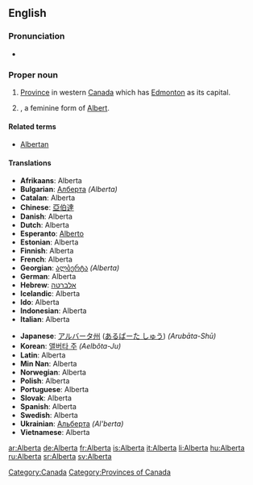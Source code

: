 {{wikipedia}}
==English==

===Pronunciation===
* {{audio|en-ca-Alberta.ogg|Audio (CA)}}

===Proper noun===
{{en-proper noun}}

# [[province|Province]] in western [[Canada]] which has [[Edmonton]] as its capital.
# {{given name|female}}, a feminine form of [[Albert]].

====Related terms====
* [[Albertan]]

====Translations====
{{trans-top|province}}<!--languages from A to I go here-->
* '''Afrikaans''': Alberta
* '''Bulgarian''': [[Алберта]] ''(Alberta)''
* '''Catalan''': Alberta
* '''Chinese''': [[亞伯達]]
* '''Danish''': Alberta
* '''Dutch''': Alberta
* '''Esperanto''': [[Alberto]]
* '''Estonian''': Alberta
* '''Finnish''': Alberta
* '''French''': Alberta {{f}}
* '''Georgian''': [[ალბერტა]] ''(Alberta)''
* '''German''': Alberta
* '''Hebrew''': [[אלברטה]]
* '''Icelandic''': Alberta
* '''Ido''': Alberta
* '''Indonesian''': Alberta
* '''Italian''': Alberta
{{trans-mid}}<!--languages from J to Z go here-->
* '''Japanese''': [[アルバータ州]] ([[あるばーた しゅう]]) ''(Arubāta-Shū)''
* '''Korean''': [[앨버타 주]] ''(Aelbŏta-Ju)''
* '''Latin''': Alberta
* '''Min Nan''': Alberta
* '''Norwegian''': Alberta
* '''Polish''': Alberta
* '''Portuguese''': Alberta
* '''Slovak''': Alberta
* '''Spanish''': Alberta
* '''Swedish''': Alberta
* '''Ukrainian''': [[Альберта]] ''(Al'berta)''
* '''Vietnamese''': Alberta
{{trans-bottom}}

[[Category:Canada]]
[[Category:Provinces of Canada]]

[[ar:Alberta]]
[[de:Alberta]]
[[fr:Alberta]]
[[is:Alberta]]
[[it:Alberta]]
[[li:Alberta]]
[[hu:Alberta]]
[[ru:Alberta]]
[[sr:Alberta]]
[[sv:Alberta]]